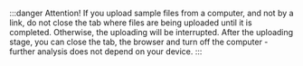 :::danger Attention!
If you upload sample files from a computer, and not by a link, do not close the tab where files
are being uploaded until it is completed. Otherwise, the uploading will be interrupted. After the
uploading stage, you can close the tab, the browser and turn off the computer - further analysis does
not depend on your device.
:::